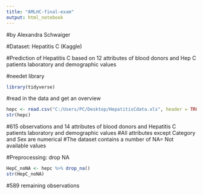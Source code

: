 ---
title: "AMLHC-final-exam"
output: html_notebook
---
#by Alexandra Schwaiger

#Dataset: Hepatitis C (Kaggle)

#Prediction of Hepatitis C based on 12 attributes of blood donors and Hep C patients laboratory and demographic values

#needet library
```{r}
library(tidyverse)
```

#read in the data and get an overview

```{r}
hepc <- read.csv("C:/Users/PC/Desktop/HepatitisCdata.xls", header = TRUE) 
str(hepc)
```
#615 observations and 14 attributes of blood donors and Hepatitis C patients laboratory and demographic values
#All attributes except Category and Sex are numerical
#The dataset contains a number of NA= Not available values

#Preprocessing: drop NA
```{r}
HepC_noNA <- hepc %>% drop_na()
str(HepC_noNA)
```
#589 remaining observations

#